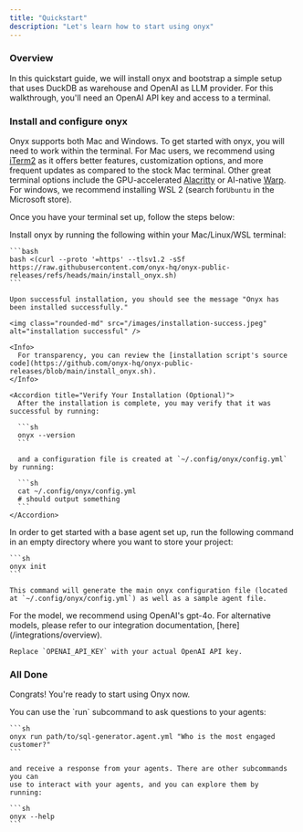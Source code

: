 ```yaml
---
title: "Quickstart"
description: "Let's learn how to start using onyx"
---
```



### Overview

In this quickstart guide, we will install onyx and bootstrap a simple setup
that uses DuckDB as warehouse and OpenAI as LLM provider. For this walkthrough,
you'll need an OpenAI API key and access to a terminal.

### Install and configure onyx

Onyx supports both Mac and Windows. To get started with onyx, you will need to
work within the terminal. For Mac users, we recommend using
[iTerm2](https://iterm2.com/) as it offers better features, customization
options, and more frequent updates as compared to the stock Mac terminal. Other
great terminal options include the GPU-accelerated
[Alacritty](https://github.com/alacritty/alacritty) or AI-native
[Warp](https://warp.dev/). For windows, we recommend installing WSL 2 (search
for`Ubuntu` in the Microsoft store).

Once you have your terminal set up, follow the steps below:

<Steps>
  <Step title="Install onyx">
    Install onyx by running the following within your Mac/Linux/WSL terminal:

    ```bash
    bash <(curl --proto '=https' --tlsv1.2 -sSf https://raw.githubusercontent.com/onyx-hq/onyx-public-releases/refs/heads/main/install_onyx.sh)
    ```

    Upon successful installation, you should see the message "Onyx has been installed successfully."

    <img class="rounded-md" src="/images/installation-success.jpeg" alt="installation successful" />

    <Info>
      For transparency, you can review the [installation script's source code](https://github.com/onyx-hq/onyx-public-releases/blob/main/install_onyx.sh).
    </Info>

    <Accordion title="Verify Your Installation (Optional)">
      After the installation is complete, you may verify that it was successful by running:

      ```sh
      onyx --version
      ```

      and a configuration file is created at `~/.config/onyx/config.yml` by running:

      ```sh
      cat ~/.config/onyx/config.yml
      # should output something
      ```
    </Accordion>
  </Step>

  <Step title="Create a sample repository">
    In order to get started with a base agent set up, run the following command in an empty directory where you want to store your project:

    ```sh
    onyx init
    ```

    This command will generate the main onyx configuration file (located at `~/.config/onyx/config.yml`) as well as a sample agent file.
  </Step>

  <Step title="Connect onyx to OpenAI">
    For the model, we recommend using OpenAI's gpt-4o. For alternative models, please refer to our integration documentation, [here](/integrations/overview).

    Replace `OPENAI_API_KEY` with your actual OpenAI API key.
  </Step>
</Steps>

### All Done

Congrats! You're ready to start using Onyx now.

<AccordionGroup>
  <Accordion title="Using the CLI (Recommended)">
    You can use the `run` subcommand to ask questions to your agents:

    ```sh
    onyx run path/to/sql-generator.agent.yml "Who is the most engaged customer?"
    ```

    and receive a response from your agents. There are other subcommands you can
    use to interact with your agents, and you can explore them by
    running:

    ```sh
    onyx --help
    ```
  </Accordion>
</AccordionGroup>